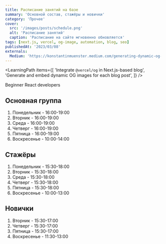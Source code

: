 ```yaml
---
title: Расписание занятий на базе
summary: 'Основной состав, стажёры и новички'
category: 'Прочее'
cover:
  src: '/images/posts/schedule.png'
  alt: 'Расписание занятий'
  caption: 'Расписание на сайте мгновенно обновляется'
tags: [next.js, vercel, og-image, automation, blog, seo]
publishedAt: '2023/03/08'
externals:
  Medium: 'https://konstantinmuenster.medium.com/generating-dynamic-og-images-for-your-blog-with-vercel-og-1b5f940f6fb3'
---
```



<LearningPath
  items={[
    'Integrate `@vercel/og` in Next.js-based blog',
    'Generate and embed dynamic OG images for each blog post',
  ]}
/>

<TargetAudience>Beginner React developers</TargetAudience>

## Основная группа

1. Понедельник - 16:00-19:00
2. Вторник - 16:00-19:00
3. Среда - 16:00-19:00
4. Четверг - 16:00-19:00
5. Пятница - 16:00-19:00
6. Воскресенье - 10:00-14:00

## Стажёры

1. Понедельник - 15:30-18:00
2. Вторник - 15:30-18:00
3. Среда - 15:30-18:00
4. Четверг - 15:30-18:00
5. Пятница - 15:30-18:00
6. Воскресенье - 10:00-13:00

## Новички

1. Вторник - 15:30-17:00
2. Четверг - 15:30-17:00
3. Пятница - 15:30-17:00
4. Воскресенье - 11:30-13:00